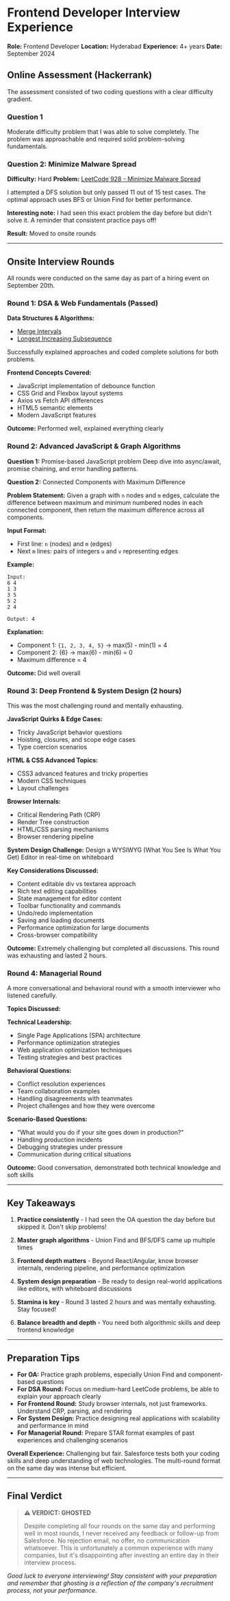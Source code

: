 # Frontend Developer Interview Experience

**Role:** Frontend Developer
**Location:** Hyderabad
**Experience:** 4+ years
**Date:** September 2024

## Online Assessment (Hackerrank)

The assessment consisted of two coding questions with a clear difficulty gradient.

### Question 1
Moderate difficulty problem that I was able to solve completely. The problem was approachable and required solid problem-solving fundamentals.

### Question 2: Minimize Malware Spread
**Difficulty:** Hard
**Problem:** [LeetCode 928 - Minimize Malware Spread](https://leetcode.com/problems/minimize-malware-spread/description/)

I attempted a DFS solution but only passed 11 out of 15 test cases. The optimal approach uses BFS or Union Find for better performance.

**Interesting note:** I had seen this exact problem the day before but didn't solve it. A reminder that consistent practice pays off!

**Result:** Moved to onsite rounds

---

## Onsite Interview Rounds

All rounds were conducted on the same day as part of a hiring event on September 20th.

### Round 1: DSA & Web Fundamentals (Passed)

**Data Structures & Algorithms:**
- [Merge Intervals](https://leetcode.com/problems/merge-intervals/description/)
- [Longest Increasing Subsequence](https://leetcode.com/problems/longest-increasing-subsequence/)

Successfully explained approaches and coded complete solutions for both problems.

**Frontend Concepts Covered:**
- JavaScript implementation of debounce function
- CSS Grid and Flexbox layout systems
- Axios vs Fetch API differences
- HTML5 semantic elements
- Modern JavaScript features

**Outcome:** Performed well, explained everything clearly

### Round 2: Advanced JavaScript & Graph Algorithms

**Question 1:** Promise-based JavaScript problem
Deep dive into async/await, promise chaining, and error handling patterns.

**Question 2:** Connected Components with Maximum Difference

**Problem Statement:**
Given a graph with `n` nodes and `m` edges, calculate the difference between maximum and minimum numbered nodes in each connected component, then return the maximum difference across all components.

**Input Format:**
- First line: `n` (nodes) and `m` (edges)
- Next `m` lines: pairs of integers `u` and `v` representing edges

**Example:**
```
Input:
6 4
1 3
3 5
5 2
2 4

Output: 4
```

**Explanation:**
- Component 1: `{1, 2, 3, 4, 5}` → max(5) - min(1) = 4
- Component 2: {6} → max(6) - min(6) = 0
- Maximum difference = 4

**Outcome:** Did well overall

### Round 3: Deep Frontend & System Design (2 hours)

This was the most challenging round and mentally exhausting.

**JavaScript Quirks & Edge Cases:**
- Tricky JavaScript behavior questions
- Hoisting, closures, and scope edge cases
- Type coercion scenarios

**HTML & CSS Advanced Topics:**
- CSS3 advanced features and tricky properties
- Modern CSS techniques
- Layout challenges

**Browser Internals:**
- Critical Rendering Path (CRP)
- Render Tree construction
- HTML/CSS parsing mechanisms
- Browser rendering pipeline

**System Design Challenge:**
Design a WYSIWYG (What You See Is What You Get) Editor in real-time on whiteboard

**Key Considerations Discussed:**
- Content editable div vs textarea approach
- Rich text editing capabilities
- State management for editor content
- Toolbar functionality and commands
- Undo/redo implementation
- Saving and loading documents
- Performance optimization for large documents
- Cross-browser compatibility

**Outcome:** Extremely challenging but completed all discussions. This round was exhausting and lasted 2 hours.

### Round 4: Managerial Round

A more conversational and behavioral round with a smooth interviewer who listened carefully.

**Topics Discussed:**

**Technical Leadership:**
- Single Page Applications (SPA) architecture
- Performance optimization strategies
- Web application optimization techniques
- Testing strategies and best practices

**Behavioral Questions:**
- Conflict resolution experiences
- Team collaboration examples
- Handling disagreements with teammates
- Project challenges and how they were overcome

**Scenario-Based Questions:**
- "What would you do if your site goes down in production?"
- Handling production incidents
- Debugging strategies under pressure
- Communication during critical situations

**Outcome:** Good conversation, demonstrated both technical knowledge and soft skills

---

## Key Takeaways

1. **Practice consistently** - I had seen the OA question the day before but skipped it. Don't skip problems!

2. **Master graph algorithms** - Union Find and BFS/DFS came up multiple times

3. **Frontend depth matters** - Beyond React/Angular, know browser internals, rendering pipeline, and performance optimization

4. **System design preparation** - Be ready to design real-world applications like editors, with whiteboard discussions

5. **Stamina is key** - Round 3 lasted 2 hours and was mentally exhausting. Stay focused!

6. **Balance breadth and depth** - You need both algorithmic skills and deep frontend knowledge

---

## Preparation Tips

- **For OA:** Practice graph problems, especially Union Find and component-based questions
- **For DSA Round:** Focus on medium-hard LeetCode problems, be able to explain your approach clearly
- **For Frontend Round:** Study browser internals, not just frameworks. Understand CRP, parsing, and rendering
- **For System Design:** Practice designing real applications with scalability and performance in mind
- **For Managerial Round:** Prepare STAR format examples of past experiences and challenging scenarios

**Overall Experience:** Challenging but fair. Salesforce tests both your coding skills and deep understanding of web technologies. The multi-round format on the same day was intense but efficient.

---

## Final Verdict

> **⚠️ VERDICT: GHOSTED**
>
> Despite completing all four rounds on the same day and performing well in most rounds, I never received any feedback or follow-up from Salesforce. No rejection email, no offer, no communication whatsoever. This is unfortunately a common experience with many companies, but it's disappointing after investing an entire day in their interview process.

*Good luck to everyone interviewing! Stay consistent with your preparation and remember that ghosting is a reflection of the company's recruitment process, not your performance.*
